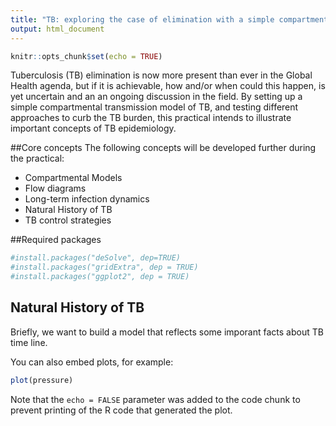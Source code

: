 ```yaml
---
title: "TB: exploring the case of elimination with a simple compartmental model"
output: html_document
---
```


```r
knitr::opts_chunk$set(echo = TRUE)
```
Tuberculosis (TB) elimination is now more present than ever in the Global Health agenda, but if it is achievable, how and/or when could  this happen, is yet uncertain and an an ongoing discussion in the field. By setting up a simple compartmental transmission model of TB, and testing different approaches to curb the TB burden, this practical intends to illustrate important concepts of TB epidemiology.


##Core concepts
The following concepts will be developed further during the practical:

* Compartmental Models
* Flow diagrams
* Long-term infection dynamics
* Natural History of TB
* TB control strategies

##Required packages
```r
#install.packages("deSolve", dep=TRUE)
#install.packages("gridExtra", dep = TRUE)
#install.packages("ggplot2", dep = TRUE)
```

## Natural History of TB

Briefly, we want to build a model that reflects some imporant facts about TB time line. 

You can also embed plots, for example:

```r
plot(pressure)
```

Note that the `echo = FALSE` parameter was added to the code chunk to prevent printing of the R code that generated the plot.
